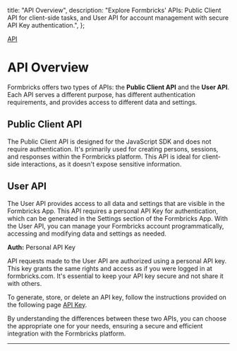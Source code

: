   title: "API Overview",
  description:
    "Explore Formbricks' APIs: Public Client API for client-side tasks, and User API for account management with secure API Key authentication.",
};

[API]()

# API Overview

Formbricks offers two types of APIs: the **Public Client API** and the **User API**. Each API serves a different purpose, has different authentication requirements, and provides access to different data and settings.

## Public Client API

The Public Client API is designed for the JavaScript SDK and does not require authentication. It's primarily used for creating persons, sessions, and responses within the Formbricks platform. This API is ideal for client-side interactions, as it doesn't expose sensitive information.

## User API

The User API provides access to all data and settings that are visible in the Formbricks App. This API requires a personal API Key for authentication, which can be generated in the Settings section of the Formbricks App. With the User API, you can manage your Formbricks account programmatically, accessing and modifying data and settings as needed.

**Auth:** Personal API Key

API requests made to the User API are authorized using a personal API key. This key grants the same rights and access as if you were logged in at formbricks.com. It's essential to keep your API key secure and not share it with others.

To generate, store, or delete an API key, follow the instructions provided on the following page [API Key](/docs/api/api-key-setup).

<Note>
  By understanding the differences between these two APIs, you can choose the appropriate one for your needs,
  ensuring a secure and efficient integration with the Formbricks platform.
</Note>

---
